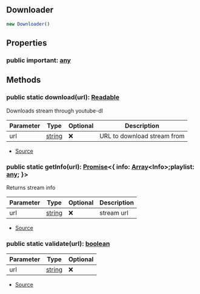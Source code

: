 ## Downloader


```typescript
new Downloader()
```


## Properties
### public important: [any](https://www.typescriptlang.org/docs/handbook/2/everyday-types.html#any)


## Methods
### public static download(url): [Readable](https://nodejs.org/dist/latest/docs/api/stream.html#stream_class_stream_readable)
Downloads stream through youtube-dl



| Parameter | Type | Optional | Description |
| ----------- | ----------- | ----------- | ----------- |
| url | [string](https://developer.mozilla.org/en-US/docs/Web/JavaScript/Reference/Global_Objects/String) | ❌ | URL to download stream from |


- [Source](https://github.com/Androz2091/discord-player/blob/cd18f37/packages/downloader/src/Downloader.ts#L24)
### public static getInfo(url): [Promise](https://developer.mozilla.org/en-US/docs/Web/JavaScript/Reference/Global_Objects/Promise)\<\{ info: [Array](https://developer.mozilla.org/en-US/docs/Web/JavaScript/Reference/Global_Objects/Array)\<Info>;playlist: [any](https://www.typescriptlang.org/docs/handbook/2/everyday-types.html#any); }>
Returns stream info



| Parameter | Type | Optional | Description |
| ----------- | ----------- | ----------- | ----------- |
| url | [string](https://developer.mozilla.org/en-US/docs/Web/JavaScript/Reference/Global_Objects/String) | ❌ | stream url |


- [Source](https://github.com/Androz2091/discord-player/blob/cd18f37/packages/downloader/src/Downloader.ts#L49)
### public static validate(url): [boolean](https://developer.mozilla.org/en-US/docs/Web/JavaScript/Reference/Global_Objects/Boolean)
| Parameter | Type | Optional |
| ----------- | ----------- | ----------- |
| url | [string](https://developer.mozilla.org/en-US/docs/Web/JavaScript/Reference/Global_Objects/String) | ❌ |


- [Source](https://github.com/Androz2091/discord-player/blob/cd18f37/packages/downloader/src/Downloader.ts#L83)